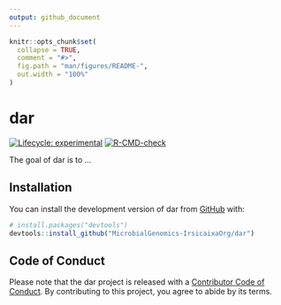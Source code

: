 ```yaml
---
output: github_document
---
```


<!-- README.md is generated from README.Rmd. Please edit that file -->

```r
knitr::opts_chunk$set(
  collapse = TRUE,
  comment = "#>",
  fig.path = "man/figures/README-",
  out.width = "100%"
)
```

# dar

<!-- badges: start -->
[![Lifecycle: experimental](https://img.shields.io/badge/lifecycle-experimental-orange.svg)](https://lifecycle.r-lib.org/articles/stages.html#experimental)
[![R-CMD-check](https://github.com/MicrobialGenomics-IrsicaixaOrg/dar/workflows/R-CMD-check/badge.svg)](https://github.com/MicrobialGenomics-IrsicaixaOrg/dar/actions)
<!-- badges: end -->

The goal of dar is to ...

## Installation

You can install the development version of dar from [GitHub](https://github.com/) with:

``` r
# install.packages("devtools")
devtools::install_github("MicrobialGenomics-IrsicaixaOrg/dar")
```

## Code of Conduct

Please note that the dar project is released with a [Contributor Code of Conduct](https://contributor-covenant.org/version/2/0/CODE_OF_CONDUCT.html). By contributing to this project, you agree to abide by its terms.
